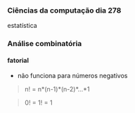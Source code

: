 




### Ciências da computação dia 278

estatística

### Análise combinatória

#### fatorial

-   não funciona para números negativos

> n! = n\*(n-1)\*(n-2)\*...\*1

> 0! = 1! = 1


